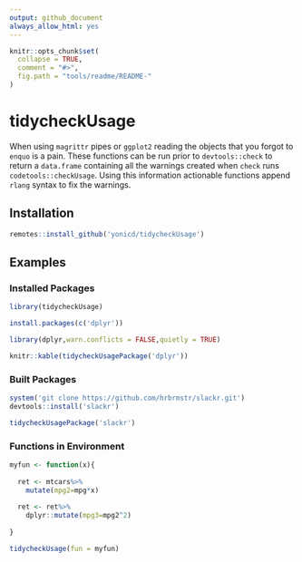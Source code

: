 ```yaml
---
output: github_document
always_allow_html: yes
---
```


<!-- README.md is generated from README.Rmd. Please edit that file -->

```r
knitr::opts_chunk$set(
  collapse = TRUE,
  comment = "#>",
  fig.path = "tools/readme/README-"
)
```

# tidycheckUsage

When using `magrittr` pipes or `ggplot2` reading the objects that you forgot
to `enquo` is a pain. These functions can be run prior to
`devtools::check` to return a `data.frame` containing all the warnings
created when `check` runs `codetools::checkUsage`. Using this information actionable functions append `rlang` syntax to fix the warnings.

## Installation

```r
remotes::install_github('yonicd/tidycheckUsage')

```

## Examples

### Installed Packages

```r
library(tidycheckUsage)

```
 
```r
install.packages(c('dplyr'))
```

```r
library(dplyr,warn.conflicts = FALSE,quietly = TRUE)

knitr::kable(tidycheckUsagePackage('dplyr'))
```

### Built Packages

```r
system('git clone https://github.com/hrbrmstr/slackr.git')
devtools::install('slackr')

```
 
```r
tidycheckUsagePackage('slackr')
```
 
### Functions in Environment
 
```r

myfun <- function(x){
  
  ret <- mtcars%>%
    mutate(mpg2=mpg*x)
  
  ret <- ret%>%
    dplyr::mutate(mpg3=mpg2^2)
  
}

tidycheckUsage(fun = myfun)

```